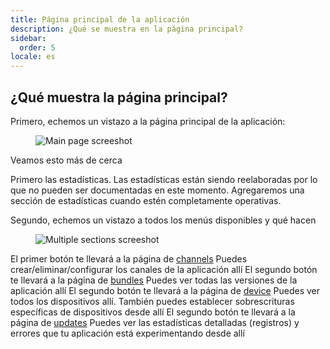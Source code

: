```yaml
---
title: Página principal de la aplicación
description: ¿Qué se muestra en la página principal?
sidebar:
  order: 5
locale: es
---
```


## ¿Qué muestra la página principal?

Primero, echemos un vistazo a la página principal de la aplicación:

<figure><img src="/main-app-pagewebp" alt="Main page screeshot" /><figcaption></figcaption></figure>

Veamos esto más de cerca

Primero las estadísticas. Las estadísticas están siendo reelaboradas por lo que no pueden ser documentadas en este momento. Agregaremos una sección de estadísticas cuando estén completamente operativas.

Segundo, echemos un vistazo a todos los menús disponibles y qué hacen

<figure><img src="/app-multiple-sectionswebp" alt="Multiple sections screeshot" /><figcaption></figcaption></figure>

El primer botón te llevará a la página de [channels](/docs/webapp/channels/) Puedes crear/eliminar/configurar los canales de la aplicación allí
El segundo botón te llevará a la página de [bundles](/docs/webapp/bundles/) Puedes ver todas las versiones de la aplicación allí
El segundo botón te llevará a la página de [device](/docs/webapp/devices/) Puedes ver todos los dispositivos allí. También puedes establecer sobrescrituras específicas de dispositivos desde allí
El segundo botón te llevará a la página de [updates](/docs/webapp/logs/) Puedes ver las estadísticas detalladas (registros) y errores que tu aplicación está experimentando desde allí